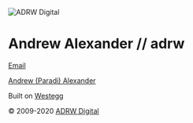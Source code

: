 ![ADRW Digital](/img/logos/h.png)

# Andrew Alexander // adrw

[Email][email]

[Andrew (Paradi) Alexander][afm]

Built on [Westegg][we]

&copy; 2009-2020 [ADRW Digital][digital]

[email]: mailto:contact@adrw.xyz
[digital]: /adrw-digital
[afm]: https://andrew.fm/
[we]: http://repo.westegg.xyz/
